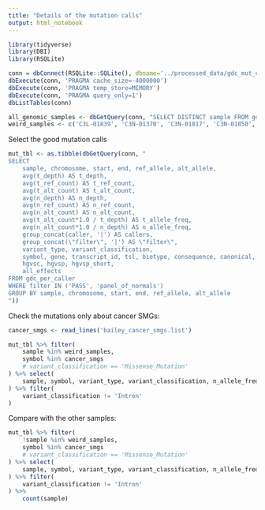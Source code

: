 ```yaml
---
title: "Details of the mutation calls"
output: html_notebook
---
```


```r
library(tidyverse)
library(DBI)
library(RSQLite)
```

```r
conn = dbConnect(RSQLite::SQLite(), dbname='../processed_data/gdc_mut_calls.sqlite')
dbExecute(conn, 'PRAGMA cache_size=-4000000')
dbExecute(conn, 'PRAGMA temp_store=MEMORY')
dbExecute(conn, 'PRAGMA query_only=1')
dbListTables(conn)
```

```r
all_genomic_samples <- dbGetQuery(conn, "SELECT DISTINCT sample FROM gdc")$sample
weird_samples <- c('C3L-01839', 'C3N-01370', 'C3N-01817', 'C3N-01850', 'C3N-03187')
```

Select the good mutation calls
```r
mut_tbl <- as.tibble(dbGetQuery(conn, "
SELECT
    sample, chromosome, start, end, ref_allele, alt_allele,
    avg(t_depth) AS t_depth,
    avg(t_ref_count) AS t_ref_count,
    avg(t_alt_count) AS t_alt_count,
    avg(n_depth) AS n_depth,
    avg(n_ref_count) AS n_ref_count,
    avg(n_alt_count) AS n_alt_count,
    avg(t_alt_count*1.0 / t_depth) AS t_allele_freq,
    avg(n_alt_count*1.0 / n_depth) AS n_allele_freq,
    group_concat(caller, '|') AS callers,
    group_concat(\"filter\", '|') AS \"filter\",
    variant_type, variant_classification,
    symbol, gene, transcript_id, tsl, biotype, consequence, canonical,
    hgvsc, hgvsp, hgvsp_short,
    all_effects
FROM gdc_per_caller
WHERE filter IN ('PASS', 'panel_of_normals')
GROUP BY sample, chromosome, start, end, ref_allele, alt_allele
"))
```

Check the mutations only about cancer SMGs:
```r
cancer_smgs <- read_lines('bailey_cancer_smgs.list')

mut_tbl %>% filter(
    sample %in% weird_samples,
    symbol %in% cancer_smgs
    # variant_classification == 'Missense_Mutation'
) %>% select(
    sample, symbol, variant_type, variant_classification, n_allele_freq, t_allele_freq, hgvsp_short, callers, everything()
) %>% filter(
    variant_classification != 'Intron'
)
```

Compare with the other samples:
```r
mut_tbl %>% filter(
    !sample %in% weird_samples,
    symbol %in% cancer_smgs
    # variant_classification == 'Missense_Mutation'
) %>% select(
    sample, symbol, variant_type, variant_classification, n_allele_freq, t_allele_freq, hgvsp_short, callers, everything()
) %>% filter(
    variant_classification != 'Intron'
) %>% 
    count(sample)
```

